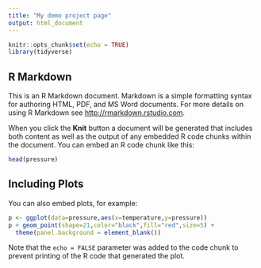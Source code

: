 ```yaml
---
title: "My demo project page"
output: html_document
---
```


```r
knitr::opts_chunk$set(echo = TRUE)
library(tidyverse)
```

## R Markdown

This is an R Markdown document. Markdown is a simple formatting syntax for authoring HTML, PDF, and MS Word documents. For more details on using R Markdown see <http://rmarkdown.rstudio.com>.

When you click the **Knit** button a document will be generated that includes both content as well as the output of any embedded R code chunks within the document. You can embed an R code chunk like this:

```r
head(pressure)
```

## Including Plots

You can also embed plots, for example:

```r
p <- ggplot(data=pressure,aes(x=temperature,y=pressure))
p + geom_point(shape=21,color="black",fill="red",size=5) +
  theme(panel.background = element_blank())
```

Note that the `echo = FALSE` parameter was added to the code chunk to prevent printing of the R code that generated the plot.
